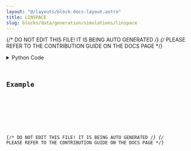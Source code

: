 ```yaml
---
layout: "@/layouts/block-docs-layout.astro"
title: LINSPACE
slug: blocks/data/generation/simulations/linspace
---
```


{/* DO NOT EDIT THIS FILE! IT IS BEING AUTO GENERATED */}
{/* PLEASE REFER TO THE CONTRIBUTION GUIDE ON THE DOCS PAGE */}


<PythonDocsDisplay docstring={docstring} />
<details>
<summary>Python Code</summary>



<Code code={pythonCode} lang="py" wrap theme="dracula" />

[Find this Flojoy Block on GitHub](https://github.com/flojoy-ai/blocks/blob/main/blocks/DATA/GENERATION/SIMULATIONS/LINSPACE/LINSPACE.py)

</details>

## Example


<GetHelpWidget />


<AppDisplay app={app} blockName="LINSPACE" client:visible />


<Example />

{/* DO NOT EDIT THIS FILE! IT IS BEING AUTO GENERATED */}
{/* PLEASE REFER TO THE CONTRIBUTION GUIDE ON THE DOCS PAGE */}
